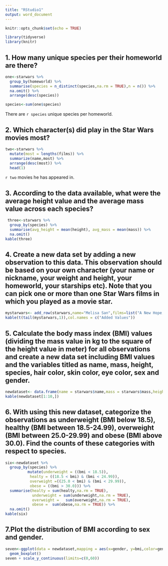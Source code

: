 ---
title: "RStudio1"
output: word_document
---

```{r setup, include=FALSE}
knitr::opts_chunk$set(echo = TRUE)
```

``` {r include=FALSE}
library(tidyverse)
library(knitr)
```

## 1. How many unique species per their homeworld are there?

```{r include=FALSE}
one<-starwars %>% 
  group_by(homeworld) %>% 
  summarise(species = n_distinct(species,na.rm = TRUE),n = n()) %>% 
  na.omit() %>%
  arrange(desc(species))

species<-sum(one$species)

```

There are `r species` unique species per homeworld.




## 2. Which character(s) did play in the Star Wars movies most?

```{r include=FALSE}
two<-starwars %>% 
  mutate(most = lengths(films)) %>%
  summarize(name,most) %>%
  arrange(desc(most)) %>%
  head(1)
```

`r two` movies he has appeared in.

## 3. According to the data available, what were the average height value and the average mass value across each species?

```{r echo=FALSE}
 three<-starwars %>%
  group_by(species) %>%
  summarise(avg_height = mean(height), avg_mass = mean(mass)) %>%
  na.omit()
kable(three)
```

## 4. Create a new data set by adding a new observation to this data. This observation should be based on your own character (your name or nickname, your weight and height, your homeworld, your starships etc). Note that you can pick one or more than one Star Wars films in which you played as a movie star.

```{r echo=FALSE}
mystarwars<- add_row(starwars,name="Melisa San",films=list("A New Hope,Attack of the Clones"),starships=list("H-type Nubian yacht"),eye_color="Black",homeworld="Naboo",height=170,mass = 55,hair_color="black",skin_color="white",birth_year=1997,sex="female",gender="feminine",species="Droid",vehicles=list("Zephyr-G swoop bike"))
kable(t(tail(mystarwars,1)),col.names = c("Added Values"))
```

## 5. Calculate the body mass index (BMI) values (dividing the mass value in kg to the square of the height value in meter) for all observations and create a new data set including BMI values and the variables titled as name, mass, height, species, hair color, skin color, eye color, sex and gender.


```{r echo=FALSE}
newdataset<- data.frame(name = starwars$name,mass = starwars$mass,height = starwars$height,species = starwars$species,hair_color = starwars$hair_color,skin_Color = starwars$skin_color,eye_color = starwars$eye_color,sex = starwars$sex,gender = starwars$gender,bmi = starwars$mass/(starwars$height/100)^2)
kable(newdataset[1:10,])

```

## 6. With using this new dataset, categorize the observations as underweight (BMI below 18.5), healthy (BMI between 18.5-24.99), overweight (BMI between 25.0-29.99) and obese (BMI above 30.0). Find the counts of these categories with respect to species.

```{r echo=FALSE}
six<-newdataset %>%
  group_by(species) %>%
          mutate(underweight = ((bmi < 18.5)),
           healty = ((18.5 < bmi) & (bmi < 24.99)),
           overweight =((25.0 < bmi) & (bmi < 29.99)),
           obese = ((bmi > 30.0))) %>%
  summarise(healty = sum(healty,na.rm = TRUE),
            underweight = sum(underweight,na.rm = TRUE),
            overweight =   sum(overweight,na.rm = TRUE),
            obese =  sum(obese,na.rm = TRUE)) %>%
  na.omit()
kable(six)
```

## 7.Plot the distribution of BMI according to sex and gender.
```{r echo=FALSE}
seven<-ggplot(data = newdataset,mapping = aes(x=gender, y=bmi,color=gender)) +
  geom_boxplot()
seven + scale_y_continuous(limits=c(0,60))
```







